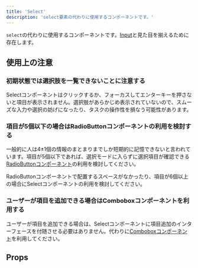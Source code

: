 ```yaml
---
title: 'Select'
description: 'select要素の代わりに使用するコンポーネントです。'
---
```


`select`の代わりに使用するコンポーネントです。[Input](/products/components/input/)と見た目を揃えるために存在します。

<ComponentStory name="Select" />

## 使用上の注意

### 初期状態では選択肢を一覧できないことに注意する

Selectコンポーネントはクリックするか、フォーカスしてエンターキーを押さないと項目が表示されません。選択肢があらかじめ表示されていないので、スムーズな入力や選択の妨げになったり、タスクの操作性を損なう可能性があります。

### 項目が5個以下の場合はRadioButtonコンポーネントの利用を検討する

一般的に人は4±1個の情報のまとまりまでしか短期的に記憶できないと言われています。項目が5個以下であれば、選択モードに入らずに選択項目が確認できる[RadioButtonコンポーネント](/products/components/radio-button/)の利用を検討してください。

RadioButtonコンポーネントで配置するスペースがなかったり、項目が6個以上の場合にSelectコンポーネントの利用を検討してください。

### ユーザーが項目を追加できる場合はComboboxコンポーネントを利用する

ユーザーが項目を追加できる場合は、Selectコンポーネントに項目追加のインターフェースを付随させる必要はありません。代わりに[Comboboxコンポーネント](/products/components/combo-box/)を利用してください。

## Props

<ComponentPropsTable name="Select" />


